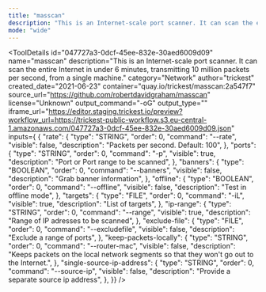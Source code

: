 ```yaml
---
title: "masscan"
description: "This is an Internet-scale port scanner. It can scan the entire Internet in under 6 minutes, transmitting 10 million packets per second, from a single machine."
mode: "wide"
---
```



<ToolDetails
  id="047727a3-0dcf-45ee-832e-30aed6009d09"
  name="masscan"
  description="This is an Internet-scale port scanner. It can scan the entire Internet in under 6 minutes, transmitting 10 million packets per second, from a single machine."
  category="Network"
  author="trickest"
  created_date="2021-06-23"
  container="quay.io/trickest/masscan:2a547f7"
  source_url="https://github.com/robertdavidgraham/masscan"
  license="Unknown"
  output_command="-oG"
  output_type=""
  iframe_url="https://editor.staging.trickest.io/preview?workflow_url=https://trickest-public-workflow.s3.eu-central-1.amazonaws.com/047727a3-0dcf-45ee-832e-30aed6009d09.json"
  inputs={ {
  "rate": {
    "type": "STRING",
    "order": 0,
    "command": "--rate",
    "visible": false,
    "description": "Packets per second. Default: 100",
  },
  "ports": {
    "type": "STRING",
    "order": 0,
    "command": "-p",
    "visible": true,
    "description": "Port or Port range to be scanned",
  },
  "banners": {
    "type": "BOOLEAN",
    "order": 0,
    "command": "--banners",
    "visible": false,
    "description": "Grab banner information",
  },
  "offline": {
    "type": "BOOLEAN",
    "order": 0,
    "command": "--offline",
    "visible": false,
    "description": "Test in offline mode",
  },
  "targets": {
    "type": "FILE",
    "order": 0,
    "command": "-iL",
    "visible": true,
    "description": "List of targets",
  },
  "ip-range": {
    "type": "STRING",
    "order": 0,
    "command": "--range",
    "visible": true,
    "description": "Range of IP adresses to be scanned",
  },
  "exclude-file": {
    "type": "FILE",
    "order": 0,
    "command": "--excludefile",
    "visible": false,
    "description": "Exclude a range of ports",
  },
  "keep-packets-locally": {
    "type": "STRING",
    "order": 0,
    "command": "--router-mac",
    "visible": false,
    "description": "Keeps packets on the local network segments so that they won't go out to the Internet.",
  },
  "single-source-ip-address": {
    "type": "STRING",
    "order": 0,
    "command": "--source-ip",
    "visible": false,
    "description": "Provide a separate source ip address",
  },
}}
/>